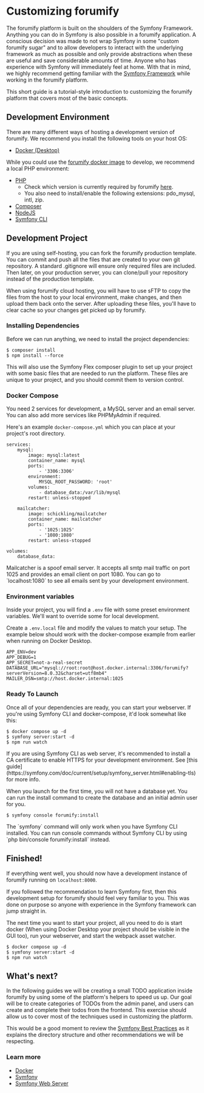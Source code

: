 
# Customizing forumify

The forumify platform is built on the shoulders of the Symfony Framework. Anything you can do in Symfony is also possible in a forumify application.
A conscious decision was made to not wrap Symfony in some "custom forumify sugar" and to allow developers to interact with the underlying framework as much
as possible and only provide abstractions when these are useful and save considerable amounts of time. Anyone who has experience with Symfony will immediately feel at home.
With that in mind, we highly recommend getting familiar with the [Symfony Framework](https://symfony.com/doc/current/index.html) while working in the forumify platform.

This short guide is a tutorial-style introduction to customizing the forumify platform that covers most of the basic concepts.

## Development Environment

There are many different ways of hosting a development version of forumify. We recommend you install the following tools on your host OS:

- [Docker (Desktop)](https://www.docker.com/products/docker-desktop/)

While you could use the [forumify docker image](https://hub.docker.com/r/forumify/forumify) to develop, we recommend a local PHP environment:

- [PHP](https://www.php.net/manual/en/install.php)
    - Check which version is currently required by forumify [here](https://github.com/forumify/forumify-platform/blob/master/composer.json).
    - You also need to install/enable the following extensions: pdo_mysql, intl, zip.
- [Composer](https://getcomposer.org/download/)
- [NodeJS](https://nodejs.org/en)
- [Symfony CLI](https://symfony.com/download)

## Development Project

If you are using self-hosting, you can fork the forumify production template.
You can commit and push all the files that are created to your own git repository. A standard .gitignore will ensure only required files are included.
Then later, on your production server, you can clone/pull your repository instead of the production template.

When using forumify cloud hosting, you will have to use sFTP to copy the files from the host to your local environment, make changes, and then upload them back onto the server.
After uploading these files, you'll have to clear cache so your changes get picked up by forumify.

### Installing Dependencies

Before we can run anything, we need to install the project dependencies:
```
$ composer install
$ npm install --force
```

This will also use the Symfony Flex composer plugin to set up your project with some basic files that are needed to run the platform.
These files are unique to your project, and you should commit them to version control.

### Docker Compose

You need 2 services for development, a MySQL server and an email server. You can also add more services like PHPMyAdmin if required.

Here's an example `docker-compose.yml` which you can place at your project's root directory.
```
services:
    mysql:
        image: mysql:latest
        container_name: mysql
        ports:
            - '3306:3306'
        environment:
            MYSQL_ROOT_PASSWORD: 'root'
        volumes:
            - database_data:/var/lib/mysql
        restart: unless-stopped

    mailcatcher:
        image: schickling/mailcatcher
        container_name: mailcatcher
        ports:
            - '1025:1025'
            - '1080:1080'
        restart: unless-stopped

volumes:
    database_data:
```

<Alert severity="info">
    Mailcatcher is a spoof email server. It accepts all smtp mail traffic on port 1025 and provides an email client on port 1080.
    You can go to `localhost:1080` to see all emails sent by your development environment.
</Alert>

### Environment variables

Inside your project, you will find a `.env` file with some preset environment variables. We'll want to override some for local development.

Create a `.env.local` file and modify the values to match your setup. The example below should work with the docker-compose example from earlier when running on Docker Desktop.
```
APP_ENV=dev
APP_DEBUG=1
APP_SECRET=not-a-real-secret
DATABASE_URL="mysql://root:root@host.docker.internal:3306/forumify?serverVersion=8.0.32&charset=utf8mb4"
MAILER_DSN=smtp://host.docker.internal:1025
```

### Ready To Launch

Once all of your dependencies are ready, you can start your webserver. If you're using Symfony CLI and docker-compose, it'd look somewhat like this:
```
$ docker compose up -d
$ symfony server:start -d
$ npm run watch
```

<Alert severity="info">
    If you are using Symfony CLI as web server, it's recommended to install a CA certificate to enable HTTPS for your development environment.
    See [this guide](https://symfony.com/doc/current/setup/symfony_server.html#enabling-tls) for more info.
</Alert>

When you launch for the first time, you will not have a database yet. You can run the install command to create the database and an initial admin user for you.
```
$ symfony console forumify:install
```

<Alert severity="info">
    The `symfony` command will only work when you have Symfony CLI installed.
    You can run console commands without Symfony CLI by using `php bin/console forumify:install` instead.
</Alert>

## Finished!

If everything went well, you should now have a development instance of forumify running on `localhost:8000`.

If you followed the recommendation to learn Symfony first, then this development setup for forumify should feel very familiar to you.
This was done on purpose so anyone with experience in the Symfony framework can jump straight in.

The next time you want to start your project, all you need to do is start docker (When using Docker Desktop your project should be visible in the GUI too),
run your webserver, and start the webpack asset watcher.

```
$ docker compose up -d
$ symfony server:start -d
$ npm run watch
```

## What's next?

In the following guides we will be creating a small TODO application inside forumify by using some of the platform's helpers to speed us up.
Our goal will be to create categories of TODOs from the admin panel, and users can create and complete their todos from the frontend.
This exercise should allow us to cover most of the techniques used in customizing the platform.

This would be a good moment to review the [Symfony Best Practices](https://symfony.com/doc/current/best_practices.html) as it explains the directory structure and other recommendations we will be respecting.

### Learn more
- [Docker](https://docs.docker.com/guides/)
- [Symfony](https://symfony.com/)
- [Symfony Web Server](https://symfony.com/doc/current/setup/symfony_server.html)
